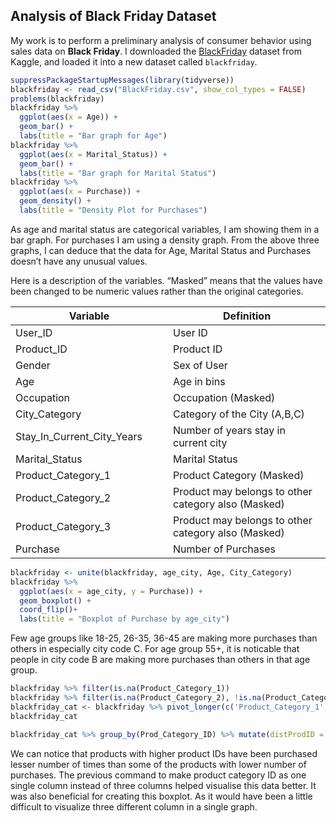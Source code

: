 ## Analysis of Black Friday Dataset

My work is to perform a preliminary analysis of consumer behavior using sales
data on **Black Friday**. I downloaded the
[BlackFriday](https://www.kaggle.com/llopesolivei/blackfriday#) dataset from Kaggle,
and loaded it into a new dataset called `blackfriday`.

```r
suppressPackageStartupMessages(library(tidyverse))
blackfriday <- read_csv("BlackFriday.csv", show_col_types = FALSE)
problems(blackfriday)
blackfriday %>% 
  ggplot(aes(x = Age)) + 
  geom_bar() + 
  labs(title = "Bar graph for Age")
blackfriday %>% 
  ggplot(aes(x = Marital_Status)) + 
  geom_bar() + 
  labs(title = "Bar graph for Marital Status")
blackfriday %>% 
  ggplot(aes(x = Purchase)) + 
  geom_density() + 
  labs(title = "Density Plot for Purchases")
```

As age and marital status are categorical variables, I am showing them in a bar graph. For purchases I am using a density graph. From the above three graphs, I can deduce that the data for Age, Marital Status and Purchases doesn't have any unusual values.

Here is a description of the variables.
"Masked" means that the values have been changed to be numeric values rather than the original categories. 

Variable                   | Definition
  ---                      |  ---
User_ID                    | User ID
Product_ID                 | Product ID
Gender                     | Sex of User
Age                        | Age in bins
Occupation                 | Occupation (Masked)
City_Category              | Category of the City (A,B,C)
Stay_In_Current_City_Years | Number of years stay in current city
Marital_Status             | Marital Status
Product_Category_1         | Product Category (Masked)
Product_Category_2         | Product may belongs to other category also (Masked)
Product_Category_3         | Product may belongs to other category also (Masked)
Purchase                   | Number of Purchases

```r
blackfriday <- unite(blackfriday, age_city, Age, City_Category)
blackfriday %>% 
  ggplot(aes(x = age_city, y = Purchase)) + 
  geom_boxplot() + 
  coord_flip()+
  labs(title = "Boxplot of Purchase by age_city")
```

Few age groups like 18-25, 26-35, 36-45 are making more purchases than others in especially city code C. For age group 55+, it is noticable that people in city code B are making more purchases than others in that age group. 

```r
blackfriday %>% filter(is.na(Product_Category_1))
blackfriday %>% filter(is.na(Product_Category_2), !is.na(Product_Category_3))
blackfriday_cat <- blackfriday %>% pivot_longer(c('Product_Category_1', 'Product_Category_2', 'Product_Category_3'), names_to = "Category_Order", values_to = "Prod_Category_ID", values_drop_na = TRUE)
blackfriday_cat
```

```r
blackfriday_cat %>% group_by(Prod_Category_ID) %>% mutate(distProdID = n_distinct(Product_ID)) %>% ungroup() %>% ggplot(aes(x = reorder(Prod_Category_ID, Purchase, sum), y = Purchase)) + geom_boxplot(aes(fill = distProdID)) + scale_fill_viridis_c() + labs(title = "Boxplot of Purchases by Product Category", x = "Product Category ID", fill = "Product ID")
```

We can notice that products with higher product IDs have been purchased lesser number of times than some of the products with lower number of purchases. 
The previous command to make product category ID as one single column instead of three columns helped visualise this data better. It was also beneficial for creating this boxplot. As it would have been a little difficult to visualize three different column in a single graph.